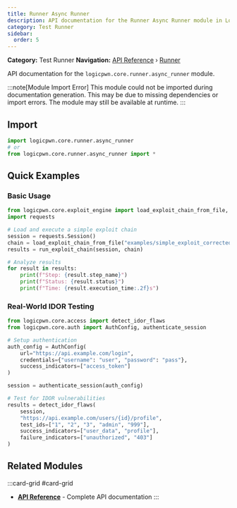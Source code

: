 ```yaml
---
title: Runner Async Runner
description: API documentation for the Runner Async Runner module in LogicPwn framework
category: Test Runner
sidebar:
  order: 5
---
```



**Category:** Test Runner
**Navigation:** [API Reference](../) › [Runner](../runner)

API documentation for the `logicpwn.core.runner.async_runner` module.

:::note[Module Import Error]
This module could not be imported during documentation generation. This may be due to missing dependencies or import errors. The module may still be available at runtime.
:::

## Import

```python
import logicpwn.core.runner.async_runner
# or
from logicpwn.core.runner.async_runner import *
```


## Quick Examples

### Basic Usage

```python
from logicpwn.core.exploit_engine import load_exploit_chain_from_file, run_exploit_chain
import requests

# Load and execute a simple exploit chain
session = requests.Session()
chain = load_exploit_chain_from_file("examples/simple_exploit_corrected.yaml")
results = run_exploit_chain(session, chain)

# Analyze results
for result in results:
    print(f"Step: {result.step_name}")
    print(f"Status: {result.status}")
    print(f"Time: {result.execution_time:.2f}s")
```

### Real-World IDOR Testing

```python
from logicpwn.core.access import detect_idor_flaws
from logicpwn.core.auth import AuthConfig, authenticate_session

# Setup authentication
auth_config = AuthConfig(
    url="https://api.example.com/login",
    credentials={"username": "user", "password": "pass"},
    success_indicators=["access_token"]
)

session = authenticate_session(auth_config)

# Test for IDOR vulnerabilities
results = detect_idor_flaws(
    session,
    "https://api.example.com/users/{id}/profile",
    test_ids=["1", "2", "3", "admin", "999"],
    success_indicators=["user_data", "profile"],
    failure_indicators=["unauthorized", "403"]
)
```


## Related Modules

:::card-grid
#card-grid
- **[API Reference](../)** - Complete API documentation
:::
